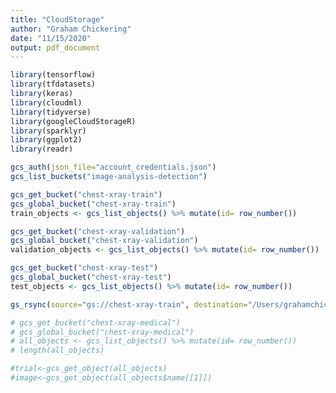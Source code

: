 ```yaml
---
title: "CloudStorage"
author: "Graham Chickering"
date: "11/15/2020"
output: pdf_document
---
```


```r
library(tensorflow)
library(tfdatasets)
library(keras)
library(cloudml)
library(tidyverse)
library(googleCloudStorageR)
library(sparklyr)
library(ggplot2)
library(readr) 
```

```r
gcs_auth(json_file="account_credentials.json")
gcs_list_buckets("image-analysis-detection")
```

```r
gcs_get_bucket("chest-xray-train")
gcs_global_bucket("chest-xray-train")
train_objects <- gcs_list_objects() %>% mutate(id= row_number())

gcs_get_bucket("chest-xray-validation")
gcs_global_bucket("chest-xray-validation")
validation_objects <- gcs_list_objects() %>% mutate(id= row_number())

gcs_get_bucket("chest-xray-test")
gcs_global_bucket("chest-xray-test")
test_objects <- gcs_list_objects() %>% mutate(id= row_number())
```



```r
gs_rsync(source="gs://chest-xray-train", destination="/Users/grahamchickering/Desktop", recursive=TRUE )
```

```r
# gcs_get_bucket("chest-xray-medical")   
# gcs_global_bucket("chest-xray-medical")
# all_objects <- gcs_list_objects() %>% mutate(id= row_number())
# length(all_objects)

#trial<-gcs_get_object(all_objects)
#image<-gcs_get_object(all_objects$name[[1]])
```

